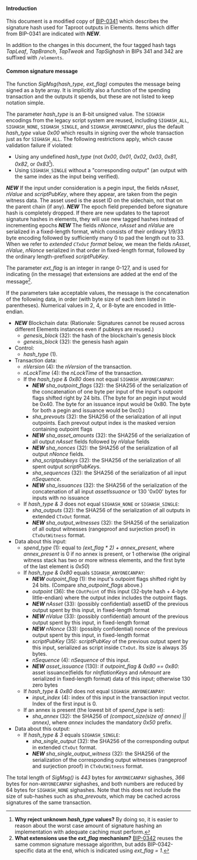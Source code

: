 ==== Introduction ====

This document is a modified copy of [https://github.com/bitcoin/bips/blob/master/bip-0341.mediawiki BIP-0341] which describes the signature hash used for Taproot outputs in Elements.
Items which differ from BIP-0341 are indicated with '''''NEW'''''.

In addition to the changes in this document, the four tagged hash tags ''TapLeaf'', ''TapBranch'', ''TapTweak'' and ''TapSighash'' in BIPs 341 and 342 are suffixed with <tt>/elements</tt>.

==== Common signature message ====

The function ''SigMsg(hash_type, ext_flag)'' computes the message being signed as a byte array. It is implicitly also a function of the spending transaction and the outputs it spends, but these are not listed to keep notation simple.

The parameter ''hash_type'' is an 8-bit unsigned value. The <code>SIGHASH</code> encodings from the legacy script system are reused, including <code>SIGHASH_ALL</code>, <code>SIGHASH_NONE</code>, <code>SIGHASH_SINGLE</code>, and <code>SIGHASH_ANYONECANPAY</code>, plus the default ''hash_type'' value ''0x00'' which results in signing over the whole transaction just as for <code>SIGHASH_ALL</code>. The following restrictions apply, which cause validation failure if violated:
* Using any undefined ''hash_type'' (not ''0x00'', ''0x01'', ''0x02'', ''0x03'', ''0x81'', ''0x82'', or ''0x83''<ref>'''Why reject unknown ''hash_type'' values?''' By doing so, it is easier to reason about the worst case amount of signature hashing an implementation with adequate caching must perform.</ref>).
* Using <code>SIGHASH_SINGLE</code> without a "corresponding output" (an output with the same index as the input being verified).

'''''NEW''''' If the input under consideration is a pegin input, the fields ''nAsset'', ''nValue'' and ''scriptPubKey'', where they appear, are taken from the pegin witness data. The asset used is the asset ID on the sidechain, not that on the parent chain (if any).
'''''NEW''''' The epoch field prepended before signature hash is completely dropped. If there are new updates to the taproot signature hashes in elements, they will use new tagged hashes instead of incrementing epochs
'''''NEW''''' The fields ''nNonce'', ''nAsset'' and ''nValue'' are serialized in a fixed-length format, which consists of their ordinary 1/9/33 byte encoding followed by sufficiently many 0 to pad the length out to 33. When we refer to ''extended <code>CTxOut</code> format'' below, we mean the fields ''nAsset'', ''nValue'', ''nNonce'' serialized in that order in fixed-length format, followed by the ordinary length-prefixed ''scriptPubKey''.

The parameter ''ext_flag'' is an integer in range 0-127, and is used for indicating (in the message) that extensions are added at the end of the message<ref>'''What extensions use the ''ext_flag'' mechanism?''' [https://github.com/bitcoin/bips/blob/master/bip-0342.mediawiki BIP-0342] reuses the same common signature message algorithm, but adds BIP-0342-specific data at the end, which is indicated using ''ext_flag = 1''.</ref>.

If the parameters take acceptable values, the message is the concatenation of the following data, in order (with byte size of each item listed in parentheses). Numerical values in 2, 4, or 8-byte are encoded in little-endian.


* '''''NEW''''' Blockchain data: (Rationale: Signatures cannot be reused across different Elements instances even if pubkeys are reused.)
** ''genesis_block'' (32): the hash of the blockchain's genesis block
** ''genesis_block'' (32): the genesis hash again
* Control:
** ''hash_type'' (1).
* Transaction data:
** ''nVersion'' (4): the ''nVersion'' of the transaction.
** ''nLockTime'' (4): the ''nLockTime'' of the transaction.
** If the ''hash_type & 0x80'' does not equal <code>SIGHASH_ANYONECANPAY</code>:
*** '''''NEW''''' ''sha_outpoint_flags'' (32): the SHA256 of the serialization of the concatenation of one byte per input of the input's outpoint flags shifted right by 24 bits. (The byte for an pegin input would be 0x40. The byte for an issuance input would be 0x80. The byte for both a pegin and issuance would be 0xc0.)
*** ''sha_prevouts'' (32): the SHA256 of the serialization of all input outpoints. Each prevout output index is the masked version containing outpoint flags
*** '''''NEW''''' ''sha_asset_amounts'' (32): the SHA256 of the serialization of all output ''nAsset'' fields followed by ''nValue'' fields
*** '''''NEW''''' ''sha_nonces'' (32): the SHA256 of the serialization of all output ''nNonce'' fields.
*** ''sha_scriptpubkeys'' (32): the SHA256 of the serialization of all spent output ''scriptPubKey''s.
*** ''sha_sequences'' (32): the SHA256 of the serialization of all input ''nSequence''.
*** '''''NEW''''' ''sha_issuances'' (32): the SHA256 of the serialization of the concatenation of all input ''assetIssuance'' or 130 '0x00' bytes for inputs with no issuance
** If ''hash_type & 3'' does not equal <code>SIGHASH_NONE</code> or <code>SIGHASH_SINGLE</code>:
*** ''sha_outputs'' (32): the SHA256 of the serialization of all outputs in extended <code>CTxOut</code> format.
*** '''''NEW''''' ''sha_output_witnesses'' (32): the SHA256 of the serialization of all output witnesses (rangeproof and surjection proof) in <code>CTxOutWitness</code> format.
* Data about this input:
** ''spend_type'' (1): equal to ''(ext_flag * 2) + annex_present'', where ''annex_present'' is 0 if no annex is present, or 1 otherwise (the original witness stack has two or more witness elements, and the first byte of the last element is ''0x50'')
** If ''hash_type & 0x80'' equals <code>SIGHASH_ANYONECANPAY</code>:
*** '''''NEW''''' ''outpoint_flag'' (1): the input's outpoint flags shifted right by 24 bits. (Compare ''sha_outpoint_flags'' above.)
*** ''outpoint'' (36): the <code>COutPoint</code> of this input (32-byte hash + 4-byte little-endian) where the output index includes the outpoint flags.
*** '''''NEW''''' ''nAsset'' (33): (possibly confidential) assetID of the previous output spent by this input, in fixed-length format
*** '''''NEW''''' ''nValue'' (33): (possibly confidential) amount of the previous output spent by this input, in fixed-length format
*** '''''NEW''''' ''nNonce'' (33): (possibly confidential) nonce of the previous output spent by this input, in fixed-length format
*** ''scriptPubKey'' (35): ''scriptPubKey'' of the previous output spent by this input, serialized as script inside <code>CTxOut</code>. Its size is always 35 bytes.
*** ''nSequence'' (4): ''nSequence'' of this input.
*** '''''NEW''''' ''asset_issuance'' (130): if ''outpoint_flag & 0x80 == 0x80'': asset issuance(fields for ''nInflationKeys'' and ''nAmount'' are serialized in fixed-length format) data of this input; otherwise 130 zero bytes
** If ''hash_type & 0x80'' does not equal <code>SIGHASH_ANYONECANPAY</code>:
*** ''input_index'' (4): index of this input in the transaction input vector. Index of the first input is 0.
** If an annex is present (the lowest bit of ''spend_type'' is set):
*** ''sha_annex'' (32): the SHA256 of ''(compact_size(size of annex) || annex)'', where ''annex'' includes the mandatory ''0x50'' prefix.
* Data about this output:
** If ''hash_type & 3'' equals <code>SIGHASH_SINGLE</code>:
*** ''sha_single_output'' (32): the SHA256 of the corresponding output in extended <code>CTxOut</code> format.
*** '''''NEW''''' ''sha_single_output_witness'' (32): the SHA256 of the serialization of the corresponding output witnesses (rangeproof and surjection proof) in <code>CTxOutWitness</code> format.

The total length of ''SigMsg()'' is ''443'' bytes for <code>ANYONECANPAY</code> sighashes, ''366'' bytes for non-<code>ANYONECANPAY</code> sighashes, and both numbers are reduced by 64 bytes for <code>SIGHASH_NONE</code> sighashes. Note that this does not include the size of sub-hashes such as ''sha_prevouts'', which may be cached across signatures of the same transaction.

